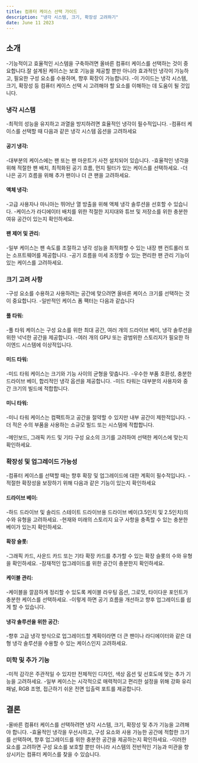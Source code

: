 ```yaml
---
title: 컴퓨터 케이스 선택 가이드
description: "냉각 시스템, 크기, 확장성 고려하기"
date: June 11 2023
---
```


## 소개 
-기능적이고 효율적인 시스템을 구축하려면 올바른 컴퓨터 케이스를 선택하는 것이 중요합니다.잘 설계된 케이스는 보호 기능을 제공할 뿐만 아니라 효과적인 냉각이 가능하고, 필요한 구성 요소를 수용하며, 향후 확장이 가능합니다. 
-이 가이드는 냉각 시스템, 크기, 확장성 등 컴퓨터 케이스 선택 시 고려해야 할 요소를 이해하는 데 도움이 될 것입니다.

### 냉각 시스템
-최적의 성능을 유지하고 과열을 방지하려면 효율적인 냉각이 필수적입니다. 
-컴퓨터 케이스를 선택할 때 다음과 같은 냉각 시스템 옵션을 고려하세요

#### 공기 냉각: 
-대부분의 케이스에는 팬 또는 팬 마운트가 사전 설치되어 있습니다. 
-효율적인 냉각을 위해 적절한 팬 배치, 최적화된 공기 흐름, 먼지 필터가 있는 케이스를 선택하세요. 
-더 나은 공기 흐름을 위해 추가 팬이나 더 큰 팬을 고려하세요.

#### 액체 냉각: 
-고급 사용자나 마니아는 뛰어난 열 방출을 위해 액체 냉각 솔루션을 선호할 수 있습니다. 
-케이스가 라디에이터 배치를 위한 적절한 지지대와 튜브 및 저장소를 위한 충분한 여유 공간이 있는지 확인하세요.

#### 팬 제어 및 관리: 
-일부 케이스는 팬 속도를 조절하고 냉각 성능을 최적화할 수 있는 내장 팬 컨트롤러 또는 소프트웨어를 제공합니다. 
-공기 흐름을 미세 조정할 수 있는 편리한 팬 관리 기능이 있는 케이스를 고려하세요.

### 크기 고려 사항
-구성 요소를 수용하고 사용하려는 공간에 맞으려면 올바른 케이스 크기를 선택하는 것이 중요합니다. 
-일반적인 케이스 폼 팩터는 다음과 같습니다

#### 풀 타워: 
-풀 타워 케이스는 구성 요소를 위한 최대 공간, 여러 개의 드라이브 베이, 냉각 솔루션을 위한 넉넉한 공간을 제공합니다. 
-여러 개의 GPU 또는 광범위한 스토리지가 필요한 하이엔드 시스템에 이상적입니다.

#### 미드 타워: 
-미드 타워 케이스는 크기와 기능 사이의 균형을 맞춥니다. 
-우수한 부품 호환성, 충분한 드라이브 베이, 합리적인 냉각 옵션을 제공합니다. 
-미드 타워는 대부분의 사용자와 중간 크기의 빌드에 적합합니다.

#### 미니 타워: 
-미니 타워 케이스는 컴팩트하고 공간을 절약할 수 있지만 내부 공간이 제한적입니다. 
-더 적은 수의 부품을 사용하는 소규모 빌드 또는 시스템에 적합합니다.

-메인보드, 그래픽 카드 및 기타 구성 요소의 크기를 고려하여 선택한 케이스에 맞는지 확인하세요.

### 확장성 및 업그레이드 가능성
-컴퓨터 케이스를 선택할 때는 향후 확장 및 업그레이드에 대한 계획이 필수적입니다. 
-적절한 확장성을 보장하기 위해 다음과 같은 기능이 있는지 확인하세요

#### 드라이브 베이: 
-하드 드라이브 및 솔리드 스테이트 드라이브용 드라이브 베이(3.5인치 및 2.5인치)의 수와 유형을 고려하세요. 
-현재와 미래의 스토리지 요구 사항을 충족할 수 있는 충분한 베이가 있는지 확인하세요.

#### 확장 슬롯: 
-그래픽 카드, 사운드 카드 또는 기타 확장 카드를 추가할 수 있는 확장 슬롯의 수와 유형을 확인하세요. 
-잠재적인 업그레이드를 위한 공간이 충분한지 확인하세요.

#### 케이블 관리: 
-케이블을 깔끔하게 정리할 수 있도록 케이블 라우팅 옵션, 그로밋, 타이다운 포인트가 충분한 케이스를 선택하세요. 
-이렇게 하면 공기 흐름을 개선하고 향후 업그레이드를 쉽게 할 수 있습니다.

#### 냉각 솔루션을 위한 공간: 
-향후 고급 냉각 방식으로 업그레이드할 계획이라면 더 큰 팬이나 라디에이터와 같은 대형 냉각 솔루션을 수용할 수 있는 케이스인지 고려하세요.

### 미학 및 추가 기능
-미적 감각은 주관적일 수 있지만 전체적인 디자인, 색상 옵션 및 선호도에 맞는 추가 기능을 고려하세요. 
-일부 케이스는 시각적으로 매력적이고 편리한 설정을 위해 강화 유리 패널, RGB 조명, 접근하기 쉬운 전면 입출력 포트를 제공합니다.

## 결론
-올바른 컴퓨터 케이스를 선택하려면 냉각 시스템, 크기, 확장성 및 추가 기능을 고려해야 합니다. 
-효율적인 냉각을 우선시하고, 구성 요소와 사용 가능한 공간에 적합한 크기를 선택하며, 향후 업그레이드를 위한 충분한 공간을 제공하는지 확인하세요. 
-이러한 요소를 고려하면 구성 요소를 보호할 뿐만 아니라 시스템의 전반적인 기능과 미관을 향상시키는 컴퓨터 케이스를 찾을 수 있습니다.
